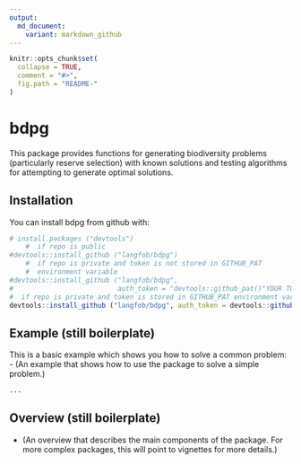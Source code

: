 ```yaml
---
output:
  md_document:
    variant: markdown_github
---
```


<!-- README.md is generated from README.Rmd. Please edit that file -->

```r
knitr::opts_chunk$set(
  collapse = TRUE,
  comment = "#>",
  fig.path = "README-"
)
```
# bdpg

This package provides functions for generating biodiversity 
problems (particularly reserve selection) with known solutions and 
testing algorithms for attempting to generate optimal solutions.

## Installation  
You can install bdpg from github with:  
```R
# install.packages ("devtools")  
    #  if repo is public
#devtools::install_github ("langfob/bdpg")
    #  if repo is private and token is not stored in GITHUB_PAT 
    #  environment variable
#devtools::install_github ("langfob/bdpg", 
#                          auth_token = "devtools::github_pat()"YOUR TOKEN")
#  if repo is private and token is stored in GITHUB_PAT environment variable
devtools::install_github ("langfob/bdpg", auth_token = devtools::github_pat())
```

## Example  (still boilerplate)
This is a basic example which shows you how to solve a common problem:  
- (An example that shows how to use the package to solve a simple problem.)
```R
...
```

## Overview  (still boilerplate)
- (An overview that describes the main components of the package. For more complex packages, this will point to vignettes for more details.)   

